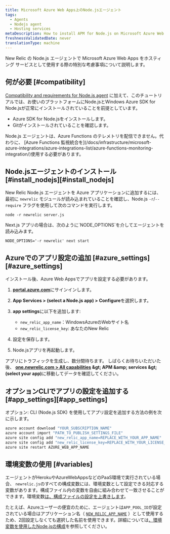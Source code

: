 ```yaml
---
title: Microsoft Azure Web Apps上のNode.jsエージェント
tags:
  - Agents
  - Nodejs agent
  - Hosting services
metaDescription: How to install APM for Node.js on Microsoft Azure Web Apps.
freshnessValidatedDate: never
translationType: machine
---
```


New Relic の Node.js エージェントで Microsoft Azure Web Apps をホスティング サービスとして使用する際の特別な考慮事項について説明します。

## 何が必要 [#compatibility]

[Compatibility and requirements for Node.js agent](/docs/agents/nodejs-agent/getting-started/compatibility-requirements-nodejs-agent) に加えて、このチュートリアルでは、お使いのプラットフォームにNode.jsとWindows Azure SDK for Node.jsが正常にインストールされていることを前提としています。

* Azure SDK for Node.jsをインストールします。
* Gitがインストールされていることを確認します。

<Callout variant="important">
  Node.js エージェントは、Azure Functions のテレメトリを配信できません。代わりに、 [Azure Functions 監視統合を](/docs/infrastructure/microsoft-azure-integrations/azure-integrations-list/azure-functions-monitoring-integration/)使用する必要があります。
</Callout>

## Node.jsエージェントのインストール [#install_nodejs][#install_nodejs]

New Relic Node.js エージェントを Azure アプリケーションに追加するには、最初に `newrelic` モジュールが読み込まれていることを確認し、Node.js `-r`/`--require` フラグを使用して次のコマンドを実行します。

```shell
node -r newrelic server.js
```

<Callout variant="important">
  Next.js アプリの場合は、次のように`NODE_OPTIONS`を介してエージェントを読み込みます。

  ```shell
  NODE_OPTIONS='-r newrelic' next start
  ```
</Callout>

## Azureでのアプリ設定の追加 [#azure_settings][#azure_settings]

インストール後、Azure Web Appsでアプリを設定する必要があります。

1. <DNT>**[portal.azure.com](https://portal.azure.com)**</DNT>にサインインします。

2. <DNT>**App Services > (select a Node.js app) > Configure**</DNT>を選択します。

3. <DNT>**app settings**</DNT>に以下を追加します:

   * `new_relic_app_name`：WindowsAzureのWebサイト名
   * `new_relic_license_key`: あなたのNew Relic<InlinePopover type="licenseKey"/>

4. 設定を保存します。

5. Node.jsアプリを再起動します。

アプリにトラフィックを生成し、数分間待ちます。 しばらくお待ちいただいた後、 <DNT>**[one.newrelic.com > All capabilities](https://one.newrelic.com/all-capabilities) &amp;gt; APM &amp;amp; services &amp;gt; (select your app)**</DNT>に移動してデータを確認してください。

## オプションCLIでアプリの設定を追加する [#app_settings][#app_settings]

オプション: CLI (Node.js SDK) を使用してアプリ設定を追加する方法の例を次に示します。

```bash
azure account download "YOUR_SUBSCRIPTION_NAME"
azure account import "PATH_TO_PUBLISH_SETTINGS_FILE"
azure site config add "new_relic_app_name=REPLACE_WITH_YOUR_APP_NAME"
azure site config add "new_relic_license_key=REPLACE_WITH_YOUR_LICENSE_KEY"
azure site restart AZURE_WEB_APP_NAME
```

## 環境変数の使用 [#variables]

エージェントがHerokuやAzureWebAppsなどのPaaS環境で実行されている場合、 `newrelic.js`のすべての構成変数には、環境変数として設定できる対応する変数があります。構成ファイル内の変数を自由に組み合わせて一致させることができます。環境変数[は、構成ファイルの設定を上書きします](/docs/agents/nodejs-agent/installation-configuration/nodejs-agent-configuration#methods-and-precedence)。

たとえば、Azureユーザーの便宜のために、エージェントは`APP_POOL_ID`が設定されている場合はアプリケーション名（ [`NEW_RELIC_APP_NAME`](/docs/nodejs/configuring-nodejs-with-environment-variables#app_name) ）として使用するため、2回設定しなくても選択した名前を使用できます。詳細については[、環境変数を使用したNode.jsの構成](/docs/nodejs/configuring-nodejs-with-environment-variables)を参照してください。
